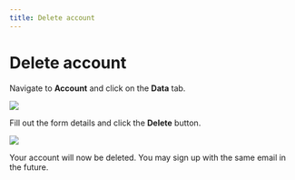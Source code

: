```yaml
---
title: Delete account
---
```


# Delete account

Navigate to **Account** and click on the **Data** tab.

<img src="/images/cloud/account-data.png" />

Fill out the form details and click the **Delete** button.

<img src="/images/cloud/account-delete-form.png" />

Your account will now be deleted. You may sign up with the same email in the future.
